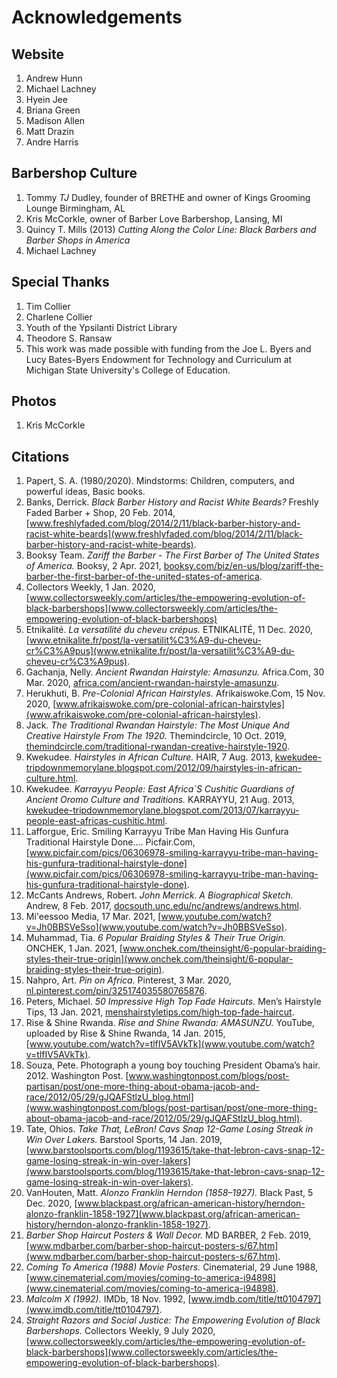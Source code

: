 # Acknowledgements

## Website

1. Andrew Hunn
2. Michael Lachney
3. Hyein Jee
4. Briana Green
5. Madison Allen
6. Matt Drazin
7. Andre Harris

## Barbershop Culture

1. Tommy _TJ_ Dudley, founder of BRETHE and owner of Kings Grooming Lounge Birmingham, AL
2. Kris McCorkle, owner of Barber Love Barbershop, Lansing, MI
3. Quincy T. Mills (2013) _Cutting Along the Color Line: Black Barbers and Barber Shops in America_
4. Michael Lachney

## Special Thanks

1. Tim Collier
2. Charlene Collier
3. Youth of the Ypsilanti District Library
4. Theodore S. Ransaw
5. This work was made possible with funding from the Joe L. Byers and Lucy Bates-Byers Endowment for Technology and Curriculum at Michigan State University's College of Education.

## Photos

1. Kris McCorkle

## Citations

1.  Papert, S. A. (1980/2020). Mindstorms: Children, computers, and powerful ideas, Basic books.
2.  Banks, Derrick. _Black Barber History and Racist White Beards?_ Freshly Faded Barber + Shop, 20 Feb. 2014, [www.freshlyfaded.com/blog/2014/2/11/black-barber-history-and-racist-white-beards](www.freshlyfaded.com/blog/2014/2/11/black-barber-history-and-racist-white-beards).
3.  Booksy Team. _Zariff the Barber - The First Barber of The United States of America._ Booksy, 2 Apr. 2021, [booksy.com/biz/en-us/blog/zariff-the-barber-the-first-barber-of-the-united-states-of-america](booksy.com/biz/en-us/blog/zariff-the-barber-the-first-barber-of-the-united-states-of-america).
4.  Collectors Weekly, 1 Jan. 2020, [www.collectorsweekly.com/articles/the-empowering-evolution-of-black-barbershops](www.collectorsweekly.com/articles/the-empowering-evolution-of-black-barbershops)
5.  Etnikalité. _La versatilité du cheveu crépus._ ETNIKALITÉ, 11 Dec. 2020, [www.etnikalite.fr/post/la-versatilit%C3%A9-du-cheveu-cr%C3%A9pus](www.etnikalite.fr/post/la-versatilit%C3%A9-du-cheveu-cr%C3%A9pus).
6.  Gachanja, Nelly. _Ancient Rwandan Hairstyle: Amasunzu._ Africa.Com, 30 Mar. 2020, [africa.com/ancient-rwandan-hairstyle-amasunzu](africa.com/ancient-rwandan-hairstyle-amasunzu).
7.  Herukhuti, B. _Pre-Colonial African Hairstyles._ Afrikaiswoke.Com, 15 Nov. 2020, [www.afrikaiswoke.com/pre-colonial-african-hairstyles](www.afrikaiswoke.com/pre-colonial-african-hairstyles).
8.  Jack. _The Traditional Rwandan Hairstyle: The Most Unique And Creative Hairstyle From The 1920._ Themindcircle, 10 Oct. 2019, [themindcircle.com/traditional-rwandan-creative-hairstyle-1920](themindcircle.com/traditional-rwandan-creative-hairstyle-1920).
9.  Kwekudee. _Hairstyles in African Culture._ HAIR, 7 Aug. 2013, [kwekudee-tripdownmemorylane.blogspot.com/2012/09/hairstyles-in-african-culture.html](kwekudee-tripdownmemorylane.blogspot.com/2012/09/hairstyles-in-african-culture.html).
10. Kwekudee. _Karrayyu People: East Africa`S Cushitic Guardians of Ancient Oromo Culture and Traditions._ KARRAYYU, 21 Aug. 2013, [kwekudee-tripdownmemorylane.blogspot.com/2013/07/karrayyu-people-east-africas-cushitic.html](kwekudee-tripdownmemorylane.blogspot.com/2013/07/karrayyu-people-east-africas-cushitic.html).
11. Lafforgue, Eric. Smiling Karrayyu Tribe Man Having His Gunfura Traditional Hairstyle Done.... Picfair.Com, [www.picfair.com/pics/06306978-smiling-karrayyu-tribe-man-having-his-gunfura-traditional-hairstyle-done](www.picfair.com/pics/06306978-smiling-karrayyu-tribe-man-having-his-gunfura-traditional-hairstyle-done).
12. McCants Andrews, Robert. _John Merrick. A Biographical Sketch._ Andrew, 8 Feb. 2017, [docsouth.unc.edu/nc/andrews/andrews.html](docsouth.unc.edu/nc/andrews/andrews.html).
13. Mi'eessoo Media, 17 Mar. 2021, [www.youtube.com/watch?v=Jh0BBSVeSso](www.youtube.com/watch?v=Jh0BBSVeSso).
14. Muhammad, Tia. _6 Popular Braiding Styles & Their True Origin._ ONCHEK, 1 Jan. 2021, [www.onchek.com/theinsight/6-popular-braiding-styles-their-true-origin](www.onchek.com/theinsight/6-popular-braiding-styles-their-true-origin).
15. Nahpro, Art. _Pin on Africa._ Pinterest, 3 Mar. 2020, [nl.pinterest.com/pin/325174035580765876](nl.pinterest.com/pin/325174035580765876).
16. Peters, Michael. _50 Impressive High Top Fade Haircuts._ Men’s Hairstyle Tips, 13 Jan. 2021, [menshairstyletips.com/high-top-fade-haircut](menshairstyletips.com/high-top-fade-haircut).
17. Rise & Shine Rwanda. _Rise and Shine Rwanda: AMASUNZU._ YouTube, uploaded by Rise & Shine Rwanda, 14 Jan. 2015, [www.youtube.com/watch?v=tlfIV5AVkTk](www.youtube.com/watch?v=tlfIV5AVkTk).
18. Souza, Pete. Photograph a young boy touching President Obama’s hair. 2012. Washington Post. [www.washingtonpost.com/blogs/post-partisan/post/one-more-thing-about-obama-jacob-and-race/2012/05/29/gJQAFStlzU_blog.html](www.washingtonpost.com/blogs/post-partisan/post/one-more-thing-about-obama-jacob-and-race/2012/05/29/gJQAFStlzU_blog.html).
19. Tate, Ohios. _Take That, LeBron! Cavs Snap 12-Game Losing Streak in Win Over Lakers._ Barstool Sports, 14 Jan. 2019, [www.barstoolsports.com/blog/1193615/take-that-lebron-cavs-snap-12-game-losing-streak-in-win-over-lakers](www.barstoolsports.com/blog/1193615/take-that-lebron-cavs-snap-12-game-losing-streak-in-win-over-lakers).
20. VanHouten, Matt. _Alonzo Franklin Herndon (1858–1927)._ Black Past, 5 Dec. 2020, [www.blackpast.org/african-american-history/herndon-alonzo-franklin-1858-1927](www.blackpast.org/african-american-history/herndon-alonzo-franklin-1858-1927).
21. _Barber Shop Haircut Posters & Wall Decor._ MD BARBER, 2 Feb. 2019, [www.mdbarber.com/barber-shop-haircut-posters-s/67.htm](www.mdbarber.com/barber-shop-haircut-posters-s/67.htm).
22. _Coming To America (1988) Movie Posters._ Cinematerial, 29 June 1988, [www.cinematerial.com/movies/coming-to-america-i94898](www.cinematerial.com/movies/coming-to-america-i94898).
23. _Malcolm X (1992)._ IMDb, 18 Nov. 1992, [www.imdb.com/title/tt0104797](www.imdb.com/title/tt0104797).
24. _Straight Razors and Social Justice: The Empowering Evolution of Black Barbershops._ Collectors Weekly, 9 July 2020, [www.collectorsweekly.com/articles/the-empowering-evolution-of-black-barbershops](www.collectorsweekly.com/articles/the-empowering-evolution-of-black-barbershops).
